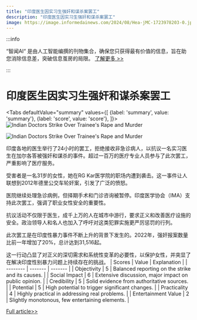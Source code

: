 ```yaml
---
title: "印度医生因实习生强奸和谋杀案罢工"
description: "印度医生因实习生强奸和谋杀案罢工"
image: https://image.informedainews.com/2024/08/Hea-jMC-1723978203-0.jpg
---
```



:::info

“智闻AI“ 是由人工智能编撰的刊物集合，确保您只获得最有价值的信息，旨在助您消除信息差，突破信息茧房的局限。  [了解更多 >>](/)

:::

# 印度医生因实习生强奸和谋杀案罢工


<Tabs
	defaultValue="summary"
	values={[
	{label: 'summary', value: 'summary'},
	{label: 'score', value: 'score'},
]}>
<TabItem value="summary">
<img
  src="https://image.informedainews.com/2024/08/Hea-jMC-1723978203-0.jpg"
  alt="Indian Doctors Strike Over Trainee's Rape and Murder"
/>

<img
  src="https://image.informedainews.com/2024/08/Hea-f1L-1723978203-1.jpg"
  alt="Indian Doctors Strike Over Trainee's Rape and Murder"
/>



印度各地的医生举行了24小时的罢工，拒绝接收非急诊病人，以抗议一名实习医生在加尔各答被强奸和谋杀的事件。超过一百万的医疗专业人员参与了此次罢工，严重影响了医疗服务。

受害者是一名31岁的女性，她在RG Kar医学院的职场内遭到袭击。这一事件让人联想到2012年德里公交车轮奸案，引发了广泛的愤怒。

医院继续处理急诊病例，但择期手术和门诊咨询被暂停。印度医学协会（IMA）支持此次罢工，强调了职业女性安全的重要性。

抗议活动不仅限于医生，成千上万的人在城市中游行，要求正义和改善医疗设施的安全。政治领导人和名人也加入了呼吁对这类犯罪实施更严厉惩罚的行列。

此次罢工是在印度性暴力事件不断上升的背景下发生的。2022年，强奸报案数量比前一年增加了20%，总计达到31,516起。

这一行动凸显了对正义的深切需求和系统性变革的必要性，以保护女性，并突显了在解决印度性别暴力问题上持续存在的挑战。
</TabItem>
<TabItem value="score">
	| Scores     | Value   | Explanation |
	| -------- | ------- | ------- |
	| Objectivity  | 5    | Balanced reporting on the strike and its causes.    |
	| Social Impact | 6     | Extensive discussion, major impact on public opinion.    |
	| Credibility    | 5    | Solid evidence from authoritative sources.    |
	| Potential    | 5    | High potential to trigger significant changes.    |
	| Practicality    | 4    | Highly practical in addressing real problems.    |
	| Entertainment Value    | 2    | Slightly monotonous, few entertaining elements.    |
</TabItem>
</Tabs>

[Full article>>](https://www.theguardian.com/world/article/2024/aug/17/hospitals-in-india-hit-as-doctors-begin-nationwide-strike-over-trainees-and)
